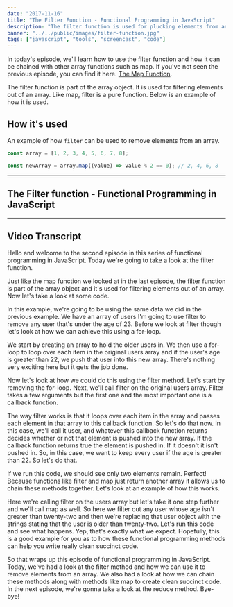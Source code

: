 ```yaml
---
date: "2017-11-16"
title: "The Filter Function - Functional Programming in JavaScript"
description: "The filter function is used for plucking elements from an array that match a predicate function in JavaScript. Check it out!"
banner: "../../public/images/filter-function.jpg"
tags: ["javascript", "tools", "screencast", "code"]
---
```


In today's episode, we'll learn how to use the filter function and how it can be chained with other array functions such as map. If you've not seen the previous episode, you can find it here. [The Map Function](/posts/map-function-javascript).

The filter function is part of the array object. It is used for filtering elements out of an array. Like map, filter is a pure function. Below is an example of how it is used.

## How it's used

An example of how `filter` can be used to remove elements from an array.

```javascript
const array = [1, 2, 3, 4, 5, 6, 7, 8];

const newArray = array.map((value) => value % 2 == 0); // 2, 4, 6, 8
```

---

## The Filter function - Functional Programming in JavaScript

<Youtube
  code="65Wifnpdg_U"
  title="The Filter function - Functional Programming in JavaScript"
/>

---

## Video Transcript

Hello and welcome to the second episode in this series of functional programming in JavaScript. Today we're going to take a look at the filter function.

Just like the map function we looked at in the last episode, the filter function is part of the array object and it's used for filtering elements out of an array. Now let's take a look at some code.

In this example, we're going to be using the same data we did in the previous example. We have an array of users I'm going to use filter to remove any user that's under the age of 23. Before we look at filter though let's look at how we can achieve this using a for-loop.

We start by creating an array to hold the older users in. We then use a for-loop to loop over each item in the original users array and if the user's age is greater than 22, we push that user into this new array. There's nothing very exciting here but it gets the job done.

Now let's look at how we could do this using the filter method. Let's start by removing the for-loop. Next, we'll call filter on the original users array. Filter takes a few arguments but the first one and the most important one is a callback function.

The way filter works is that it loops over each item in the array and passes each element in that array to this callback function. So let's do that now. In this case, we'll call it user, and whatever this callback function returns decides whether or not that element is pushed into the new array. If the callback function returns true the element is pushed in. If it doesn't it isn't pushed in. So, in this case, we want to keep every user if the age is greater than 22. So let's do that.

If we run this code, we should see only two elements remain. Perfect! Because functions like filter and map just return another array it allows us to chain these methods together. Let's look at an example of how this works.

Here we're calling filter on the users array but let's take it one step further and we'll call map as well. So here we filter out any user whose age isn't greater than twenty-two and then we're replacing that user object with the strings stating that the user is older than twenty-two. Let's run this code and see what happens. Yep, that's exactly what we expect. Hopefully, this is a good example for you as to how these functional programming methods can help you write really clean succinct code.

So that wraps up this episode of functional programming in JavaScript. Today, we've had a look at the filter method and how we can use it to remove elements from an array. We also had a look at how we can chain these methods along with methods like map to create clean succinct code. In the next episode, we're gonna take a look at the reduce method. Bye-bye!
